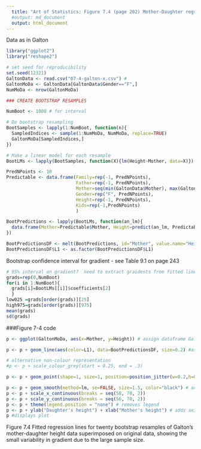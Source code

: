 ```yaml
---
  title: "Art of Statistics: Figure 7.4 (page 202) Mother-Daughter regression bootstrap"
  #output: md_document
  output: html_document
---
```


Data as in Galton

```r

library("ggplot2")
library("reshape2")

# set seed for reproducibility
set.seed(12321)
GaltonData <- read.csv("07-4-galton-x.csv") # 
GaltonMoDa <- GaltonData[GaltonData$Gender=="F",]
NumMoDa <- nrow(GaltonMoDa)

### CREATE BOOTSTRAP RESAMPLES

NumBoot <- 1000 # for interval

# Do bootstrap resampling
BootSamples <- lapply(1:NumBoot, function(n){
  SampledIndices <- sample(1:NumMoDa, NumMoDa, replace=TRUE)
  GaltonMoDa[SampledIndices,]
})

# Make a linear model for each resample
BootLMs <- lapply(BootSamples, function(X){lm(Height~Mother, data=X)})

PredNPoints <- 10
Predictable <- data.frame(Family=rep(-1, PredNPoints),
                          Father=rep(-1, PredNPoints), 
                          Mother=seq(min(GaltonData$Mother), max(GaltonData$Mother), length.out=PredNPoints), 
                          Gender=rep("F", PredNPoints),
                          Height=rep(-1, PredNPoints),
                          Kids=rep(-1,PredNPoints)
                          )

BootPredictions <- lapply(BootLMs, function(an_lm){
  data.frame(Mother=Predictable$Mother, Height=predict(an_lm, Predictable))
})

BootPredictionsDF <- melt(BootPredictions, id="Mother", value.name="Height")
BootPredictionsDF$L1 <- as.factor(BootPredictionsDF$L1)
```

Bootstrap confidence interval for gradient - see Table 9.1 on page 243
```r
# 95% interval on gradient?  need to extract graidents from fitted lines in plot
grads=rep(0,NumBoot)
for(i in 1:NumBoot){
  grads[i]=BootLMs[[i]]$coefficients[2]
  }
low025 =grads[order(grads)][25]
high975=grads[order(grads)][975]
mean(grads)
sd(grads)


```

###Figure 7-4 code

```r


p <- ggplot(GaltonMoDa, aes(x=Mother, y=Height)) # assign dataframe GaltonMoDa into plot object p

p <- p + geom_line(aes(color=L1), data=BootPredictionsDF, size=0.2) #assign dataframe BootPredictionsDF into line object and assign to plot

# alternative non-colour representation
#p <- p + scale_colour_grey(start = 0.25, end = .3)

p <- p + geom_point(shape=1, size=1, position=position_jitter(w=0.2,h=0.2)) # assign scatter chart-type to main plot data (GaltonMoDa)

p <- p + geom_smooth(method=lm, se=FALSE, size=1.5, color="black") # adds linear regression line
p <- p + scale_x_continuous(breaks = seq(58, 70, 2))
p <- p + scale_y_continuous(breaks = seq(56, 70, 2))
p <- p + theme(legend.position = "none") # removes legend
p <- p + ylab("Daughter's height") + xlab("Mother's height") # adds axis labels
p #displays plot
```

Figure 7.4 Fitted regression lines for twenty bootstrap resamples of Galton's mother-daughter height data superimposed on original data, showing the small variability in gradient due to the large sample size.
